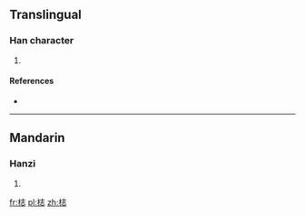 ==Translingual==

===Han character===
{{Han char|rn=75|rad=木|as=07|sn=11|four=|canj=木土心 (DGP)}}

# {{defn|Han|sort=木07}}

====References====
* {{Han ref|kx=0531.131|hdz=21210.030|uh=68BD|ud=26813}}

----

==Mandarin==

===Hanzi===
{{cmn-hanzi|pin=[[tuō]] ([[tuo1]]), [[zhì]] ([[zhi4]])|wg=t'o<sup>1</sup>, chih<sup>4</sup>}}

# {{defn|lang=cmn|sort=木07}}

[[fr:梽]]
[[pl:梽]]
[[zh:梽]]